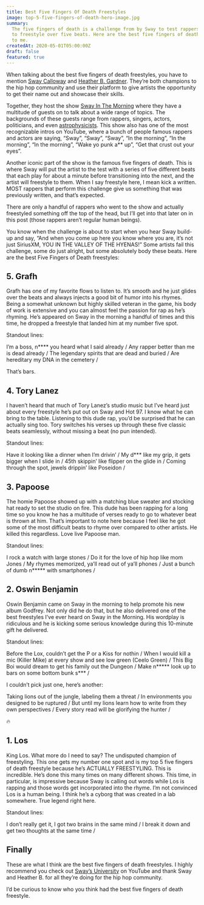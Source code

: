 ```yaml
---
title: Best Five Fingers Of Death Freestyles
image: top-5-five-fingers-of-death-hero-image.jpg
summary:
  The five fingers of death is a challenge from by Sway to test rappers' ability
  to freestyle over five beats. Here are the best five fingers of death freestyles
  to me.
createdAt: 2020-05-01T05:00:00Z
draft: false
featured: true
---
```


When talking about the best five fingers of death freestyles, you have to mention [Sway Calloway](https://swaysuniverse.com/about/) and [Heather B. Gardner](https://en.wikipedia.org/wiki/Heather_B._Gardner). They’re both champions to the hip hop community and use their platform to give artists the opportunity to get their name out and showcase their skills.

Together, they host the show [Sway In The Morning](https://www.youtube.com/channel/UCuS96jkLKpTaGB_OWnwZV_A) where they have a multitude of guests on to talk about a wide range of topics. The backgrounds of these guests range from rappers, singers, actors, politicians, and even [astrophysicists](https://www.youtube.com/watch?v=ZetaeaEvNkI). This show also has one of the most recognizable intros on YouTube, where a bunch of people famous rappers and actors are saying, “Sway”, “Sway”, “Sway”, “In the morning”, “In the morning”, “In the morning”, “Wake yo punk a\*\* up”, “Get that crust out your eyes”.

Another iconic part of the show is the famous five fingers of death. This is where Sway will put the artist to the test with a series of five different beats that each play for about a minute before transitioning into the next, and the artist will freestyle to them. When I say freestyle here, I mean kick a written. MOST rappers that perform this challenge give us something that was previously written, and that’s expected.

There are only a handful of rappers who went to the show and actually freestyled something off the top of the head, but I’ll get into that later on in this post (those rappers aren’t regular human beings).

You know when the challenge is about to start when you hear Sway build-up and say, “And when you come up here you know where you are, it’s not just SiriusXM, YOU IN THE VALLEY OF THE HYENAS!” Some artists fail this challenge, some do just alright, but some absolutely body these beats. Here are the best Five Fingers of Death freestyles:

## 5. Grafh

Grafh has one of my favorite flows to listen to. It’s smooth and he just glides over the beats and always injects a good bit of humor into his rhymes. Being a somewhat unknown but highly skilled veteran in the game, his body of work is extensive and you can almost feel the passion for rap as he’s rhyming. He’s appeared on Sway in the morning a handful of times and this time, he dropped a freestyle that landed him at my number five spot.

Standout lines:

<Quote>
  I’m a boss, n**** you heard what I said already / Any rapper better than me is
  dead already / The legendary spirits that are dead and buried / Are hereditary
  my DNA in the cemetery /
</Quote>

That’s bars.

<VideoEmbed src="https://www.youtube.com/embed/BiVnfvyV1uM"></VideoEmbed>

## 4. Tory Lanez

I haven’t heard that much of Tory Lanez’s studio music but I’ve heard just about every freestyle he’s put out on Sway and Hot 97. I know what he can bring to the table. Listening to this dude rap, you’d be surprised that he can actually sing too. Tory switches his verses up through these five classic beats seamlessly, without missing a beat (no pun intended).

Standout lines:

<Quote>
  Have it looking like a dinner when I’m drivin’ / My d*** like my grip, it gets
  bigger when I slide in / 45th skippin’ like flipper on the glide in / Coming
  through the spot, jewels drippin’ like Poseidon /
</Quote>

<VideoEmbed src="https://www.youtube.com/embed/AHwZBYCwxPY"></VideoEmbed>

## 3. Papoose

The homie Papoose showed up with a matching blue sweater and stocking hat ready to set the studio on fire. This dude has been rapping for a long time so you know he has a multitude of verses ready to go to whatever beat is thrown at him. That’s important to note here because I feel like he got some of the most difficult beats to rhyme over compared to other artists. He killed this regardless. Love live Papoose man.

Standout lines:

<Quote>
  I rock a watch with large stones / Do it for the love of hip hop like mom
  Jones / My rhymes memorized, ya’ll read out of ya’ll phones / Just a bunch of
  dumb n***** with smartphones /
</Quote>

<VideoEmbed src="https://www.youtube.com/embed/yaJy9ba1T0s"></VideoEmbed>

## 2. Oswin Benjamin

Oswin Benjamin came on Sway in the morning to help promote his new album Godfrey. Not only did he do that, but he also delivered one of the best freestyles I’ve ever heard on Sway in the Morning. His wordplay is ridiculous and he is kicking some serious knowledge during this 10-minute gift he delivered.

Standout lines:

<Quote>
Before the Lox, couldn’t get the P or a Kiss for nothin /
When I would kill a mic (Killer Mike) at every show and see low green (Ceelo Green) /
This Big Boi would dream to get his family out the Dungeon /
Make n***** look up to bars on some bottom bunk s*** /

</Quote>

I couldn’t pick just one, here’s another:

<Quote>
  Taking lions out of the jungle, labeling them a threat / In environments you
  designed to be ruptured / But until my lions learn how to write from they own
  perspectives / Every story read will be glorifying the hunter /
</Quote>

🔥

<VideoEmbed src="https://www.youtube.com/embed/i8c9r4bDdxk"></VideoEmbed>

## 1. Los

King Los. What more do I need to say? The undisputed champion of freestyling. This one gets my number one spot and is my top 5 five fingers of death freestyle because he’s ACTUALLY FREESTYLING. This is incredible. He’s done this many times on many different shows. This time, in particular, is impressive because Sway is calling out words while Los is rapping and those words get incorporated into the rhyme. I’m not convinced Los is a human being. I think he’s a cyborg that was created in a lab somewhere. True legend right here.

Standout lines:

<Quote>
  I don’t really get it, I got two brains in the same mind / I break it down and
  get two thoughts at the same time /
</Quote>

<VideoEmbed src="https://www.youtube.com/embed/rC94LdemdR8"></VideoEmbed>

## Finally

These are what I think are the best five fingers of death freestyles. I highly recommend you check out [Sway’s University](https://www.youtube.com/channel/UCuS96jkLKpTaGB_OWnwZV_A) on YouTube and thank Sway and Heather B. for all they’re doing for the hip hop community.

I’d be curious to know who you think had the best five fingers of death freestyle.
